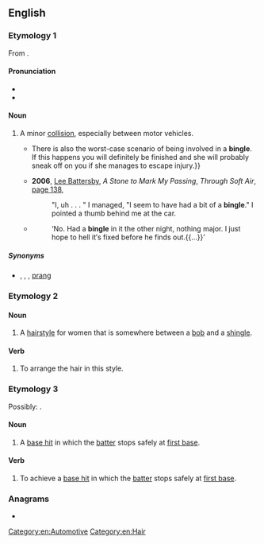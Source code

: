 {{also|Bingle}}
==English==

===Etymology 1===
From {{af|en|bing|t1=thump, sudden bang|-le|pos2=diminutive suffix}}.

====Pronunciation====
* {{audio|en|en-au-bingle.ogg|Audio (AU)}}
* {{rhymes|en|ɪŋɡəl|s=2}}

====Noun====
{{en-noun}}

# {{lb|en|Australia|informal}} A minor [[collision]], especially between motor vehicles.
#* {{quote-text|en|year=2005|author=Johnny Blue|title=The Blue Riders' Club|page=144|url=http://books.google.com.au/books?id=b-Xqj4M1QSAC&pg=PA144&dq=%22a+bingle%22%7C%22bingles%22+car+OR+vehicle+-intitle:%22bingle%22+-inauthor:%22bingle%22&hl=en&ei=nl3oTtbgEeyViAfw_7TNCA&sa=X&oi=book_result&ct=result&redir_esc=y#v=onepage&q=%22a%20bingle%22%7C%22bingles%22%20car%20OR%20vehicle%20-intitle%3A%22bingle%22%20-inauthor%3A%22bingle%22&f=false|passage=It is always an advantage if you have a sexy car, but if you pick her up in a rusty Datsun 180B you may as well say goodnight.{{...}}There is also the worst-case scenario of being involved in a '''bingle'''. If this happens you will definitely be finished and she will probably sneak off on you if she manages to escape injury.}}
#* '''2006''', [[w:Lee Battersby|Lee Battersby]], ''A Stone to Mark My Passing'', ''Through Soft Air'', [http://books.google.com.au/books?id=lFHZOozNgCwC&pg=PA138&dq=%22a+bingle%22|%22bingles%22+car+OR+vehicle+-intitle:%22bingle%22+-inauthor:%22bingle%22&hl=en&ei=FGHoTpT1CuidiAfv7-z4CA&sa=X&oi=book_result&ct=result&redir_esc=y#v=onepage&q=%22a%20bingle%22|%22bingles%22%20car%20OR%20vehicle%20-intitle%3A%22bingle%22%20-inauthor%3A%22bingle%22&f=false page 138],
#*: "I, uh . . . " I managed, "I seem to have had a bit of a '''bingle'''." I pointed a thumb behind me at the car.
#* {{quote-text|en|year=2010|author=Felicity Young|title=Take Out|page=163|url=http://books.google.com.au/books?id=5PfJ32aL-ZQC&pg=PA163&dq=%22a+bingle%22%7C%22bingles%22+car+OR+vehicle+-intitle:%22bingle%22+-inauthor:%22bingle%22&hl=en&ei=nl3oTtbgEeyViAfw_7TNCA&sa=X&oi=book_result&ct=result&redir_esc=y#v=onepage&q=%22a%20bingle%22%7C%22bingles%22%20car%20OR%20vehicle%20-intitle%3A%22bingle%22%20-inauthor%3A%22bingle%22&f=false|passage=‘But you've still got your father′s car haven′t you?’}}
#*: ‘No. Had a '''bingle''' in it the other night, nothing major. I just hope to hell it′s fixed before he finds out.{{...}}’

=====Synonyms=====
* {{l|en|collision}}, {{l|en|crash}}, {{l|en|fender-bender}} {{qualifier|US}}, [[prang]] {{qualifier|UK}}

===Etymology 2===
{{blend|en|bob|shingle}}

====Noun====
{{en-noun}}

# A [[hairstyle]] for women that is somewhere between a [[bob]] and a [[shingle]].

====Verb====
{{en-verb}}

# To arrange the hair in this style.

===Etymology 3===
Possibly: {{blend|en|bat|single|nocap=1}}.

====Noun====
{{en-noun}}

# {{lb|en|baseball|slang}} A [[base hit]] in which the [[batter]] stops safely at [[first base]].

====Verb====
{{en-verb}}

# {{lb|en|baseball|slang}} To achieve a [[base hit]] in which the [[batter]] stops safely at [[first base]].

===Anagrams===
* {{anagrams|en|a=begiln|Ebling}}

[[Category:en:Automotive]]
[[Category:en:Hair]]